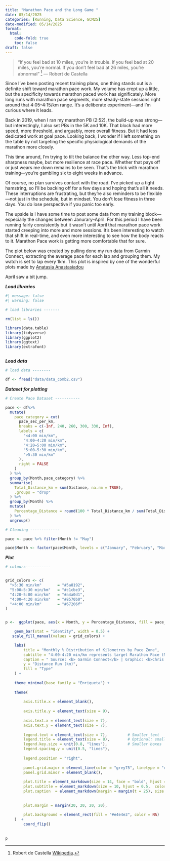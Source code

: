 ```yaml
---
title: "Marathon Pace and the Long Game "
date: 05/14/2025
categories: [Running, Data Science, GCM25]
date-modified: 05/14/2025
format:
  html:
    code-fold: true
    toc: false
draft: false
---
```


> “If you feel bad at 10 miles, you're in trouble. If you feel bad at 20 miles, you're normal. If you don't feel bad at 26 miles, you're abnormal” [^1] — Robert de Castella

[^1]: Robert de Castella [Wikipedia](https://en.wikipedia.org/wiki/Bayesian_inference).

Since I’ve been posting recent training plans, one thing stands out is a definite shift toward marathon pace work. My volume has crept up a little, but the specificity towards marathon paced work has significately. More long runs with marathon pace segments, more steady-state sessions right around that 4:05–4:15/km range. It’s a deliberate experiment—and I’m curious where it leads.

Back in 2019, when I ran my marathon PB (2:52), the build-up was strong—but interestingly, I also set PBs in the 5K and 10K. That block had more speed, more threshold, and arguably, more overall fitness. But it had less dedicated work at goal pace. Looking back, I wonder if I left something on the table by not targeting the specific physiological demands of the marathon more closely.

This time around, I'm trying to tilt the balance the other way. Less top-end sharpness maybe, but more resilience at race pace. Whether that pays off or just wears me down remains to be seen. That’s the trick with marathon training—you're gambling six to eight weeks in advance.

Of course, no plan survives contact with the road. I’ve picked up a tight hamstring, so I’ll be backing off for a few days and hoping that’s all it needs. These interruptions are frustrating, but they’re also reminders to be flexible—not just in the schedule, but in mindset. You don't lose fitness in three days. You do lose perspective if you panic too early.

The upside is I have some time to post some data from my training block—especially the changes between Janurary–April. For this period I have been running fairly consistently but it wasn't until April that marathon pace work started creeping into more and more sessions. It's been interesting to watch that shift in real-time, and even more interesting to see how the body reacts to it. Marathon Pace work is getting more comfortable that for sure.

The plot below was created by pulling done my run data from Garmin Connect, extracting the average pace for each lap and grouping them. My watch is set to lap every 1km. This plot is inspired by one of the wonderful plots made by [Anatasia Anastasiadou](https://natanast.github.io/)

April saw a bit jump.

***Load libraries***

```r
#| message: false
#| warning: false

# load libraries -------

rm(list = ls())

library(data.table)
library(tidyverse)
library(ggplot2)
library(ggtext)
library(extrafont)



```

***Load data***

```r
# load data --------

df <- fread("data/data_comb2.csv")
```

***Dataset for plotting***

```r

# Create Pace Dataset -----------

pace <- df%>%
  mutate(
    pace_category = cut(
      pace_sec_per_km,
      breaks = c(-Inf, 240, 260, 300, 330, Inf),
      labels = c(
        "<4:00 min/km",
        "4:00–4:20 min/km",
        "4:20–5:00 min/km",
        "5:00–5:30 min/km",
        ">5:30 min/km"
      ),
      right = FALSE
    )
  ) %>%
  group_by(Month,pace_category) %>%
  summarise(
    Total_Distance_km = sum(Distance, na.rm = TRUE),
    .groups = "drop"
  ) %>%
  group_by(Month) %>%
  mutate(
    Percentage_Distance = round(100 * Total_Distance_km / sum(Total_Distance_km), 1)
  ) %>%
  ungroup()

# Cleaning -------------

pace <- pace %>% filter(Month != "May")

pace$Month <- factor(pace$Month, levels = c("January", "February", "March","April"))


```

***Plot***

```r

# colours-----------


grid_colors <- c(
  ">5:30 min/km"       = "#5a8192",  
  "5:00–5:30 min/km"   = "#c1cbe3",  
  "4:20–5:00 min/km"   = "#a4a0d1",  
  "4:00–4:20 min/km"   = "#8570b0",  
  "<4:00 min/km"       = "#67206f"   
)


p <-  ggplot(pace, aes(x = Month, y = Percentage_Distance, fill = pace_category)) +

    geom_bar(stat = "identity", width = 0.5) +
   scale_fill_manual(values = grid_colors) +

    labs(
        title = "Monthly % Distribution of Kilometres by Pace Zone",
        subtitle = "4:00-4:20 min/km represents target Marathon Pace (MP).",
        caption = " Source: <b> Garmin Connect</b> | Graphic: <b>Chris Edwards</b>",
        y = "Distance Run (km)", 
        fill = "Type"
    ) +
    
    theme_minimal(base_family = "Enriqueta") +
    
    theme(
        
        axis.title.x = element_blank(),
        
        axis.title.y = element_text(size = 9),
        
        axis.text.x = element_text(size = 7),
        axis.text.y = element_text(size = 7),
        
        legend.text = element_text(size = 7),         # Smaller text
        legend.title = element_text(size = 8),        # Optional: smaller title
        legend.key.size = unit(0.8, "lines"),         # Smaller boxes
        legend.spacing.y = unit(0.5, "lines"),
        
        legend.position = "right",
        
        panel.grid.major = element_line(color = "grey75", linetype = "dashed", lineend = "round"),
        panel.grid.minor = element_blank(),
        
        plot.title = element_markdown(size = 14, face = "bold", hjust = 0.5, margin = margin(t = 2, b = 2)),
        plot.subtitle = element_markdown(size = 10, hjust = 0.5,  color = "grey30", margin = margin(t = 5, b = 10)),
        plot.caption  = element_markdown(margin = margin(t = 25), size = 6, hjust = 1.28),
        
        
        plot.margin = margin(20, 20, 20, 20),
        
        plot.background = element_rect(fill = "#e4e4e3", color = NA) 
    )  +  
        coord_flip()  
        
    
p

```
